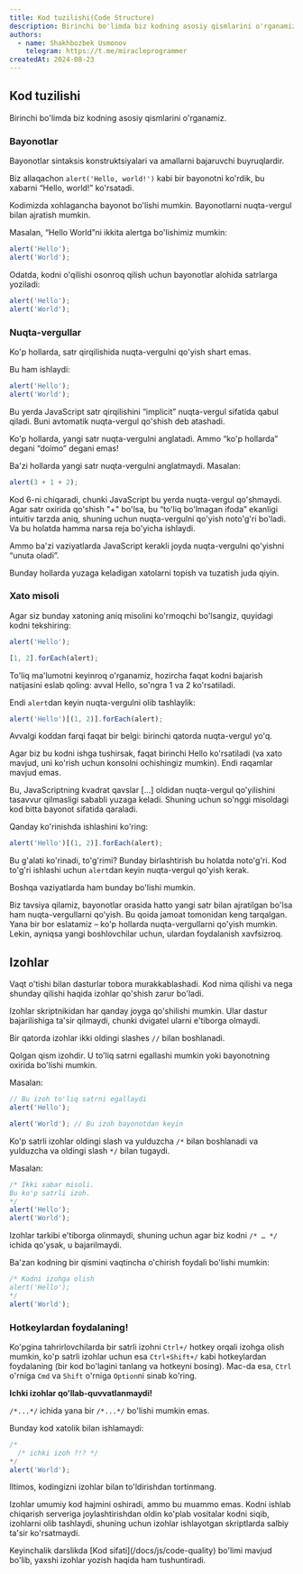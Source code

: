 ```yaml
---
title: Kod tuzilishi(Code Structure)
description: Birinchi bo'limda biz kodning asosiy qismlarini o'rganamiz.
authors:
  - name: Shakhbozbek Usmonov
    telegram: https://t.me/miracleprogrammer
createdAt: 2024-08-23
---
```


## Kod tuzilishi

Birinchi bo'limda biz kodning asosiy qismlarini o'rganamiz.

### Bayonotlar

Bayonotlar sintaksis konstruktsiyalari va amallarni bajaruvchi buyruqlardir.

Biz allaqachon `alert('Hello, world!')` kabi bir bayonotni ko'rdik, bu xabarni “Hello, world!” ko'rsatadi.

Kodimizda xohlagancha bayonot bo'lishi mumkin. Bayonotlarni nuqta-vergul bilan ajratish mumkin.

Masalan, “Hello World”ni ikkita alertga bo'lishimiz mumkin:

```javascript
alert('Hello');
alert('World');
```

Odatda, kodni o'qilishi osonroq qilish uchun bayonotlar alohida satrlarga yoziladi:

```javascript
alert('Hello');
alert('World');
```

### Nuqta-vergullar

Ko'p hollarda, satr qirqilishida nuqta-vergulni qo'yish shart emas.

Bu ham ishlaydi:

```javascript
alert('Hello');
alert('World');
```

Bu yerda JavaScript satr qirqilishini “implicit” nuqta-vergul sifatida qabul qiladi. Buni avtomatik nuqta-vergul qo'shish deb atashadi.

Ko'p hollarda, yangi satr nuqta-vergulni anglatadi. Ammo “ko'p hollarda” degani “doimo” degani emas!

Ba'zi hollarda yangi satr nuqta-vergulni anglatmaydi. Masalan:

```javascript
alert(3 + 1 + 2);
```

Kod 6-ni chiqaradi, chunki JavaScript bu yerda nuqta-vergul qo'shmaydi. Agar satr oxirida qo'shish "+" bo'lsa, bu “to'liq bo'lmagan ifoda” ekanligi intuitiv tarzda aniq, shuning uchun nuqta-vergulni qo'yish noto'g'ri bo'ladi. Va bu holatda hamma narsa reja bo'yicha ishlaydi.

Ammo ba'zi vaziyatlarda JavaScript kerakli joyda nuqta-vergulni qo'yishni “unuta oladi”.

Bunday hollarda yuzaga keladigan xatolarni topish va tuzatish juda qiyin.

### Xato misoli

Agar siz bunday xatoning aniq misolini ko'rmoqchi bo'lsangiz, quyidagi kodni tekshiring:

```javascript
alert('Hello');

[1, 2].forEach(alert);
```

To'liq ma'lumotni keyinroq o'rganamiz, hozircha faqat kodni bajarish natijasini eslab qoling: avval Hello, so'ngra 1 va 2 ko'rsatiladi.

Endi `alert`dan keyin nuqta-vergulni olib tashlaylik:

```javascript
alert('Hello')[(1, 2)].forEach(alert);
```

Avvalgi koddan farqi faqat bir belgi: birinchi qatorda nuqta-vergul yo'q.

Agar biz bu kodni ishga tushirsak, faqat birinchi Hello ko'rsatiladi (va xato mavjud, uni ko'rish uchun konsolni ochishingiz mumkin). Endi raqamlar mavjud emas.

Bu, JavaScriptning kvadrat qavslar [...] oldidan nuqta-vergul qo'yilishini tasavvur qilmasligi sababli yuzaga keladi. Shuning uchun so'nggi misoldagi kod bitta bayonot sifatida qaraladi.

Qanday ko'rinishda ishlashini ko'ring:

```javascript
alert('Hello')[(1, 2)].forEach(alert);
```

Bu g'alati ko'rinadi, to'g'rimi? Bunday birlashtirish bu holatda noto'g'ri. Kod to'g'ri ishlashi uchun `alert`dan keyin nuqta-vergul qo'yish kerak.

Boshqa vaziyatlarda ham bunday bo'lishi mumkin.

Biz tavsiya qilamiz, bayonotlar orasida hatto yangi satr bilan ajratilgan bo'lsa ham nuqta-vergullarni qo'yish. Bu qoida jamoat tomonidan keng tarqalgan. Yana bir bor eslatamiz – ko'p hollarda nuqta-vergullarni qo'yish mumkin. Lekin, ayniqsa yangi boshlovchilar uchun, ulardan foydalanish xavfsizroq.

## Izohlar

Vaqt o'tishi bilan dasturlar tobora murakkablashadi. Kod nima qilishi va nega shunday qilishi haqida izohlar qo'shish zarur bo'ladi.

Izohlar skriptnikidan har qanday joyga qo'shilishi mumkin. Ular dastur bajarilishiga ta'sir qilmaydi, chunki dvigatel ularni e'tiborga olmaydi.

Bir qatorda izohlar ikki oldingi slashes `//` bilan boshlanadi.

Qolgan qism izohdir. U to'liq satrni egallashi mumkin yoki bayonotning oxirida bo'lishi mumkin.

Masalan:

```javascript
// Bu izoh to'liq satrni egallaydi
alert('Hello');

alert('World'); // Bu izoh bayonotdan keyin
```

Ko'p satrli izohlar oldingi slash va yulduzcha `/*` bilan boshlanadi va yulduzcha va oldingi slash `*/` bilan tugaydi.

Masalan:

```javascript
/* Ikki xabar misoli.
Bu ko'p satrli izoh.
*/
alert('Hello');
alert('World');
```

Izohlar tarkibi e'tiborga olinmaydi, shuning uchun agar biz kodni `/* … */` ichida qo'ysak, u bajarilmaydi.

Ba'zan kodning bir qismini vaqtincha o'chirish foydali bo'lishi mumkin:

```javascript
/* Kodni izohga olish
alert('Hello');
*/
alert('World');
```

### Hotkeylardan foydalaning!

Ko'pgina tahrirlovchilarda bir satrli izohni `Ctrl+/` hotkey orqali izohga olish mumkin, ko'p satrli izohlar uchun esa `Ctrl+Shift+/` kabi hotkeylardan foydalaning (bir kod bo'lagini tanlang va hotkeyni bosing). Mac-da esa, `Ctrl` o'rniga `Cmd` va `Shift` o'rniga `Option`ni sinab ko'ring.

**Ichki izohlar qo'llab-quvvatlanmaydi!**

`/*...*/` ichida yana bir `/*...*/` bo'lishi mumkin emas.

Bunday kod xatolik bilan ishlamaydi:

```javascript
/*
  /* ichki izoh ?!? */
*/
alert('World');
```

<Callout>Iltimos, kodingizni izohlar bilan to'ldirishdan tortinmang.</Callout>

Izohlar umumiy kod hajmini oshiradi, ammo bu muammo emas. Kodni ishlab chiqarish serveriga joylashtirishdan oldin ko'plab vositalar kodni siqib, izohlarni olib tashlaydi, shuning uchun izohlar ishlayotgan skriptlarda salbiy ta'sir ko'rsatmaydi.

<Callout>
  Keyinchalik darslikda [Kod sifati](/docs/js/code-quality) bo'limi mavjud bo'lib, yaxshi izohlar yozish haqida ham tushuntiradi.
</Callout>
